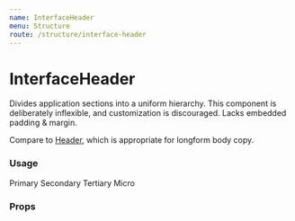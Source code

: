 ```yaml
---
name: InterfaceHeader
menu: Structure
route: /structure/interface-header
---
```



# InterfaceHeader

Divides application sections into a uniform hierarchy. This component is deliberately inflexible, and customization is discouraged. Lacks embedded padding &amp; margin.

Compare to [Header](/core/header), which is appropriate for longform body copy.


### Usage

<Playground>
  <InterfaceHeader primary>Primary</InterfaceHeader>
</Playground>

<Playground>
  <InterfaceHeader secondary>Secondary</InterfaceHeader>
</Playground>

<Playground>
  <InterfaceHeader tertiary>Tertiary</InterfaceHeader>
</Playground>

<Playground>
  <InterfaceHeader micro>Micro</InterfaceHeader>
</Playground>

### Props

<Props of={InterfaceHeader} />
